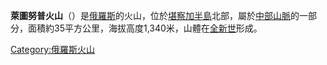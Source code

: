 {{Infobox mountain|pushpin_map=Russia_Kamchatka_Krai|coordinates={{coord|display=title}}|elevation_m=1340|type=盾状火山}}
'''萊圖努普火山'''（{{lang-ru|Иэттунуп}}）是[[俄羅斯|俄羅斯]]的火山，位於[[堪察加半島|堪察加半島]]北部，屬於[[中部山脈|中部山脈]]的一部分，面積約35平方公里，海拔高度1,340米，山體在[[全新世|全新世]]形成。

{{Russia-geo-stub}}
[[Category:俄羅斯火山|Category:俄羅斯火山]]
